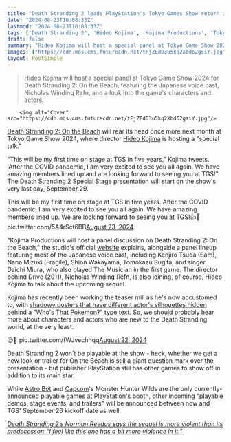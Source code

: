 ```yaml
---
title: "Death Stranding 2 leads PlayStation's Tokyo Games Show return in a 'special talk' as Hideo Kojima unveils his latest round of cast teasers"
date: "2024-08-23T10:08:33Z"
lastmod: "2024-08-23T10:08:33Z"
tags: ['Death Stranding 2', 'Hideo Kojima', 'Kojima Productions', 'Tokyo Game Show', 'PlayStation', 'Action', 'Adventure']
draft: false
summary: "Hideo Kojima will host a special panel at Tokyo Game Show 2024 for Death Stranding 2: On the Beach, featuring the Japanese voice cast, Nicholas Winding Refn, and a look into the game's characters and actors."
images: ["https://cdn.mos.cms.futurecdn.net/tFjZEdD3u5kq2Xbd62gsiY.jpg"]
layout: PostSimple
---
```

> Hideo Kojima will host a special panel at Tokyo Game Show 2024 for Death Stranding 2: On the Beach, featuring the Japanese voice cast, Nicholas Winding Refn, and a look into the game's characters and actors.


        <img alt="Cover" src="https://cdn.mos.cms.futurecdn.net/tFjZEdD3u5kq2Xbd62gsiY.jpg"/>
        
[Death Stranding 2: On the Beach](https://www.gamesradar.com/death-stranding-2-guide/) will rear its head once more next month at Tokyo Game Show 2024, where director [Hideo Kojima](https://www.gamesradar.com/tag/hideo-kojima/) is hosting a "special talk."

"This will be my first time on stage at TGS in five years," Kojima tweets. 'After the COVID pandemic, I am very excited to see you all again. We have amazing members lined up and are looking forward to seeing you at TGS!" The Death Stranding 2 Special Stage presentation will start on the show's very last day, September 29. 

This will be my first time on stage at TGS in five years. After the COVID pandemic, I am very excited to see you all again. We have amazing members lined up. We are looking forward to seeing you at TGS!👍🫶 pic.twitter.com/5A4rSct6BB[August 23, 2024](https://twitter.com/HIDEO_KOJIMA_EN/status/1826801642588832251)

"Kojima Productions will host a panel discussion on Death Stranding 2: On the Beach," the studio's official [website](https://www.kojimaproductions.jp/tgs-2024-Booth_Announcement) explains, alongside a panel lineup featuring most of the Japanese voice cast, including Kenjiro Tsuda (Sam), Nana Mizuki (Fragile), Shion Wakayama, Tomokazu Sugita, and singer Daichi Miura, who also played The Musician in the first game. The director behind Drive (2011), Nicholas Winding Refn, is also joining, of course, Hideo Kojima to talk about the upcoming sequel.

Kojima has recently been working the teaser mill as he's now accustomed to, with [shadowy posters that have different actor's silhouettes hidden](https://www.gamesradar.com/games/action/hideo-kojima-drops-a-new-death-stranding-2-actor-teaser-but-fans-quickly-deduce-that-its-one-of-his-long-time-collaborators/) behind a "Who's That Pokemon?" type text. So, we should probably hear more about characters and actors who are new to the Death Stranding world, at the very least. 

😍👀 pic.twitter.com/fWJvechhqq[August 22, 2024](https://twitter.com/Lisa_West_Pix/status/1826551063635165202)

Death Stranding 2 won't be playable at the show - heck, whether we get a new look or trailer for On the Beach is still a giant question mark over the presentation - but publisher PlayStation still has other games to show off in addition to its main star.

While [Astro Bot](https://www.gamesradar.com/games/adventure/astro-bot-guide/) and [Capcom](https://www.gamesradar.com/tag/capcom/)'s Monster Hunter Wilds are the only currently-announced playable games at PlayStation's booth, other incoming "playable demos, stage events, and trailers" will be announced between now and TGS' September 26 kickoff date as well.

[<em>Death Stranding 2’s Norman Reedus says the sequel is more violent than its predecessor: “I feel like this one has a bit more violence in it.” </em>](https://www.gamesradar.com/death-stranding-2s-norman-reedus-says-the-sequel-is-more-violent-than-its-predecessor-i-feel-like-this-one-has-a-bit-more-violence-in-it/)
        